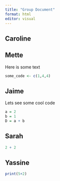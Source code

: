 ```yaml
---
title: "Group Document"
format: html
editor: visual
---
```


## Caroline

## Mette

Here is some text

```r
some_code <- c(1,4,4)
```

## Jaime
Lets see some cool code
```r
a = 2
b = 1
D = a + b
```


## Sarah

```r
2 + 2
```

## Yassine
```r
print(5+2)
```

